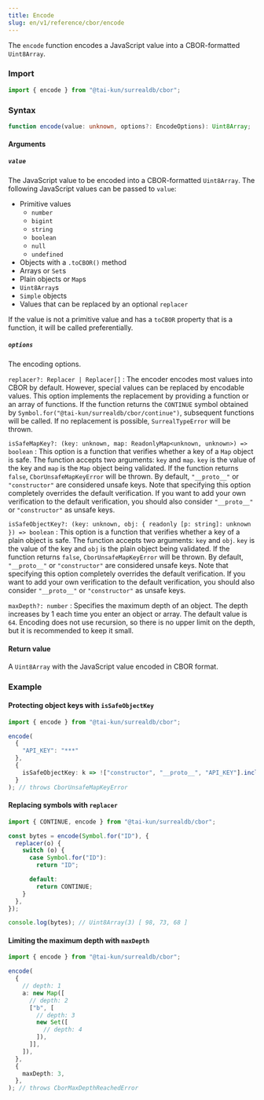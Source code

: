 ```yaml
---
title: Encode
slug: en/v1/reference/cbor/encode
---
```


The `encode` function encodes a JavaScript value into a CBOR-formatted `Uint8Array`.

### Import

```ts
import { encode } from "@tai-kun/surrealdb/cbor";
```

### Syntax

```ts
function encode(value: unknown, options?: EncodeOptions): Uint8Array;
```

#### Arguments

##### `value`

The JavaScript value to be encoded into a CBOR-formatted `Uint8Array`. The following JavaScript values can be passed to `value`:

- Primitive values
  - `number`
  - `bigint`
  - `string`
  - `boolean`
  - `null`
  - `undefined`
- Objects with a `.toCBOR()` method
- Arrays or `Set`s
- Plain objects or `Map`s
- `Uint8Array`s
- `Simple` objects
- Values that can be replaced by an optional `replacer`

If the value is not a primitive value and has a `toCBOR` property that is a function, it will be called preferentially.

##### `options`

The encoding options.

`replacer?: Replacer | Replacer[]`
:   The encoder encodes most values into CBOR by default. However, special values can be replaced by encodable values. This option implements the replacement by providing a function or an array of functions. If the function returns the `CONTINUE` symbol obtained by `Symbol.for("@tai-kun/surrealdb/cbor/continue")`, subsequent functions will be called. If no replacement is possible, `SurrealTypeError` will be thrown.

`isSafeMapKey?: (key: unknown, map: ReadonlyMap<unknown, unknown>) => boolean`
:   This option is a function that verifies whether a key of a `Map` object is safe. The function accepts two arguments: `key` and `map`. `key` is the value of the key and `map` is the `Map` object being validated. If the function returns `false`, `CborUnsafeMapKeyError` will be thrown. By default, `"__proto__"` or `"constructor"` are considered unsafe keys. Note that specifying this option completely overrides the default verification. If you want to add your own verification to the default verification, you should also consider `"__proto__"` or `"constructor"` as unsafe keys.

`isSafeObjectKey?: (key: unknown, obj: { readonly [p: string]: unknown }) => boolean`
:   This option is a function that verifies whether a key of a plain object is safe. The function accepts two arguments: `key` and `obj`. `key` is the value of the key and `obj` is the plain object being validated. If the function returns `false`, `CborUnsafeMapKeyError` will be thrown. By default, `"__proto__"` or `"constructor"` are considered unsafe keys. Note that specifying this option completely overrides the default verification. If you want to add your own verification to the default verification, you should also consider `"__proto__"` or `"constructor"` as unsafe keys.

`maxDepth?: number`
:   Specifies the maximum depth of an object. The depth increases by 1 each time you enter an object or array. The default value is `64`. Encoding does not use recursion, so there is no upper limit on the depth, but it is recommended to keep it small.

#### Return value

A `Uint8Array` with the JavaScript value encoded in CBOR format.

### Example

#### Protecting object keys with `isSafeObjectKey`

```ts
import { encode } from "@tai-kun/surrealdb/cbor";

encode(
  {
    "API_KEY": "***"
  },
  {
    isSafeObjectKey: k => !["constructor", "__proto__", "API_KEY"].includes(k),
  }
); // throws CborUnsafeMapKeyError
```

#### Replacing symbols with `replacer`

```ts
import { CONTINUE, encode } from "@tai-kun/surrealdb/cbor";

const bytes = encode(Symbol.for("ID"), {
  replacer(o) {
    switch (o) {
      case Symbol.for("ID"):
        return "ID";

      default:
        return CONTINUE;
    }
  },
});

console.log(bytes); // Uint8Array(3) [ 98, 73, 68 ]
```

#### Limiting the maximum depth with `maxDepth`

```ts
import { encode } from "@tai-kun/surrealdb/cbor";

encode(
  {
    // depth: 1
    a: new Map([
      // depth: 2
      ["b", [
        // depth: 3
        new Set([
          // depth: 4
        ]),
      ]],
    ]),
  },
  {
    maxDepth: 3,
  },
); // throws CborMaxDepthReachedError
```
